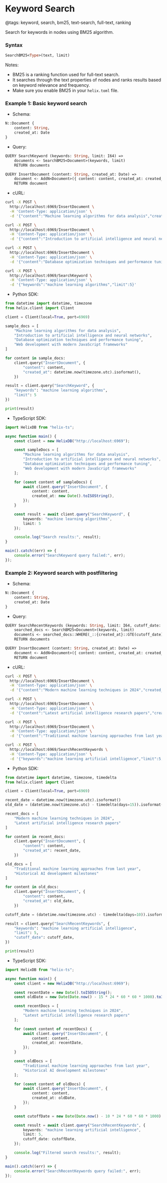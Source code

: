 # Keyword Search
@tags: keyword, search, bm25, text-search, full-text, ranking

Search for keywords in nodes using BM25 algorithm.

### Syntax
```query.hx
SearchBM25<Type>(text, limit)
```

Notes:
- BM25 is a ranking function used for full-text search. 
- It searches through the text properties of nodes and ranks results based on keyword relevance and frequency.
- Make sure you enable BM25 in your `helix.toml` file.

### Example 1: Basic keyword search

- Schema:
```schema.hx
N::Document {
    content: String,
    created_at: Date
}
```

- Query:
```query.hx
QUERY SearchKeyword (keywords: String, limit: I64) =>
    documents <- SearchBM25<Document>(keywords, limit)
    RETURN documents

QUERY InsertDocument (content: String, created_at: Date) =>
    document <- AddN<Document>({ content: content, created_at: created_at })
    RETURN document
```

- cURL:
```bash
curl -X POST \
  http://localhost:6969/InsertDocument \
  -H 'Content-Type: application/json' \
  -d '{"content":"Machine learning algorithms for data analysis","created_at":"'"$(date -u +"%Y-%m-%dT%H:%M:%SZ")"'"}'

curl -X POST \
  http://localhost:6969/InsertDocument \
  -H 'Content-Type: application/json' \
  -d '{"content":"Introduction to artificial intelligence and neural networks","created_at":"'"$(date -u +"%Y-%m-%dT%H:%M:%SZ")"'"}'

curl -X POST \
  http://localhost:6969/InsertDocument \
  -H 'Content-Type: application/json' \
  -d '{"content":"Database optimization techniques and performance tuning","created_at":"'"$(date -u +"%Y-%m-%dT%H:%M:%SZ")"'"}'

curl -X POST \
  http://localhost:6969/SearchKeyword \
  -H 'Content-Type: application/json' \
  -d '{"keywords":"machine learning algorithms","limit":5}'
```

- Python SDK:
```python
from datetime import datetime, timezone
from helix.client import Client

client = Client(local=True, port=6969)

sample_docs = [
    "Machine learning algorithms for data analysis",
    "Introduction to artificial intelligence and neural networks",
    "Database optimization techniques and performance tuning",
    "Web development with modern JavaScript frameworks"
]

for content in sample_docs:
    client.query("InsertDocument", {
        "content": content,
        "created_at": datetime.now(timezone.utc).isoformat(),
    })

result = client.query("SearchKeyword", {
    "keywords": "machine learning algorithms",
    "limit": 5
})

print(result)
```

- TypeScript SDK:
```typescript
import HelixDB from "helix-ts";

async function main() {
    const client = new HelixDB("http://localhost:6969");

    const sampleDocs = [
        "Machine learning algorithms for data analysis",
        "Introduction to artificial intelligence and neural networks",
        "Database optimization techniques and performance tuning",
        "Web development with modern JavaScript frameworks"
    ];

    for (const content of sampleDocs) {
        await client.query("InsertDocument", {
            content: content,
            created_at: new Date().toISOString(),
        });
    }

    const result = await client.query("SearchKeyword", {
        keywords: "machine learning algorithms",
        limit: 5
    });

    console.log("Search results:", result);
}

main().catch((err) => {
    console.error("SearchKeyword query failed:", err);
});
```

### Example 2: Keyword search with postfiltering

- Schema:
```schema.hx
N::Document {
    content: String,
    created_at: Date
}
```

- Query:
```query.hx
QUERY SearchRecentKeywords (keywords: String, limit: I64, cutoff_date: Date) =>
    searched_docs <- SearchBM25<Document>(keywords, limit)
    documents <- searched_docs::WHERE(_::{created_at}::GTE(cutoff_date))
    RETURN documents

QUERY InsertDocument (content: String, created_at: Date) =>
    document <- AddN<Document>({ content: content, created_at: created_at })
    RETURN document
```

- cURL:
```bash
curl -X POST \
  http://localhost:6969/InsertDocument \
  -H 'Content-Type: application/json' \
  -d '{"content":"Modern machine learning techniques in 2024","created_at":"'"$(date -u +"%Y-%m-%dT%H:%M:%SZ")"'"}'

curl -X POST \
  http://localhost:6969/InsertDocument \
  -H 'Content-Type: application/json' \
  -d '{"content":"Latest artificial intelligence research papers","created_at":"'"$(date -u +"%Y-%m-%dT%H:%M:%SZ")"'"}'

curl -X POST \
  http://localhost:6969/InsertDocument \
  -H 'Content-Type: application/json' \
  -d '{"content":"Traditional machine learning approaches from last year","created_at":"'"$(date -u -d '15 days ago' +"%Y-%m-%dT%H:%M:%SZ")"'"}'

curl -X POST \
  http://localhost:6969/SearchRecentKeywords \
  -H 'Content-Type: application/json' \
  -d '{"keywords":"machine learning artificial intelligence","limit":5,"cutoff_date":"'"$(date -u -d '10 days ago' +"%Y-%m-%dT%H:%M:%SZ")"'"}'
```

- Python SDK:
```python
from datetime import datetime, timezone, timedelta
from helix.client import Client

client = Client(local=True, port=6969)

recent_date = datetime.now(timezone.utc).isoformat()
old_date = (datetime.now(timezone.utc) - timedelta(days=15)).isoformat()

recent_docs = [
    "Modern machine learning techniques in 2024",
    "Latest artificial intelligence research papers"
]

for content in recent_docs:
    client.query("InsertDocument", {
        "content": content,
        "created_at": recent_date,
    })

old_docs = [
    "Traditional machine learning approaches from last year",
    "Historical AI development milestones"
]

for content in old_docs:
    client.query("InsertDocument", {
        "content": content,
        "created_at": old_date,
    })

cutoff_date = (datetime.now(timezone.utc) - timedelta(days=10)).isoformat()

result = client.query("SearchRecentKeywords", {
    "keywords": "machine learning artificial intelligence",
    "limit": 5,
    "cutoff_date": cutoff_date,
})

print(result)
```

- TypeScript SDK:
```typescript
import HelixDB from "helix-ts";

async function main() {
    const client = new HelixDB("http://localhost:6969");

    const recentDate = new Date().toISOString();
    const oldDate = new Date(Date.now() - 15 * 24 * 60 * 60 * 1000).toISOString();

    const recentDocs = [
        "Modern machine learning techniques in 2024",
        "Latest artificial intelligence research papers"
    ];

    for (const content of recentDocs) {
        await client.query("InsertDocument", {
            content: content,
            created_at: recentDate,
        });
    }

    const oldDocs = [
        "Traditional machine learning approaches from last year",
        "Historical AI development milestones"
    ];

    for (const content of oldDocs) {
        await client.query("InsertDocument", {
            content: content,
            created_at: oldDate,
        });
    }

    const cutoffDate = new Date(Date.now() - 10 * 24 * 60 * 60 * 1000).toISOString();

    const result = await client.query("SearchRecentKeywords", {
        keywords: "machine learning artificial intelligence",
        limit: 5,
        cutoff_date: cutoffDate,
    });

    console.log("Filtered search results:", result);
}

main().catch((err) => {
    console.error("SearchRecentKeywords query failed:", err);
});
```
